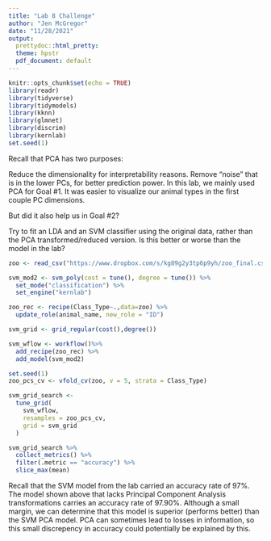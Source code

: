 ```yaml
---
title: "Lab 8 Challenge"
author: "Jen McGregor"
date: "11/28/2021"
output:
  prettydoc::html_pretty:
  theme: hpstr
  pdf_document: default
---
```


```r
knitr::opts_chunk$set(echo = TRUE)
library(readr)
library(tidyverse)
library(tidymodels)
library(kknn)
library(glmnet)
library(discrim)
library(kernlab)
set.seed(1)
```

Recall that PCA has two purposes:

Reduce the dimensionality for interpretability reasons.
Remove “noise” that is in the lower PCs, for better prediction power.
In this lab, we mainly used PCA for Goal #1. It was easier to visualize our animal types in the first couple PC dimensions.

But did it also help us in Goal #2?

Try to fit an LDA and an SVM classifier using the original data, rather than the PCA transformed/reduced version. Is this better or worse than the model in the lab?

```r
zoo <- read_csv("https://www.dropbox.com/s/kg89g2y3tp6p9yh/zoo_final.csv?dl=1")
```

```r
svm_mod2 <- svm_poly(cost = tune(), degree = tune()) %>%
  set_mode("classification") %>%
  set_engine("kernlab")

zoo_rec <- recipe(Class_Type~.,data=zoo) %>%
  update_role(animal_name, new_role = "ID")

svm_grid <- grid_regular(cost(),degree())

svm_wflow <- workflow()%>%
  add_recipe(zoo_rec) %>%
  add_model(svm_mod2)

set.seed(1)
zoo_pcs_cv <- vfold_cv(zoo, v = 5, strata = Class_Type)

svm_grid_search <-
  tune_grid(
    svm_wflow,
    resamples = zoo_pcs_cv,
    grid = svm_grid
  )

svm_grid_search %>% 
  collect_metrics() %>%
  filter(.metric == "accuracy") %>%
  slice_max(mean)
```

Recall that the SVM model from the lab carried an accuracy rate of 97%. The model shown above that lacks Principal Component Analysis transformations carries an accuracy rate of 97.90%. Although a small margin, we can determine that this model is superior (performs better) than the SVM PCA model. PCA can sometimes lead to losses in information, so this small discrepency in accuracy could potentially be explained by this.

